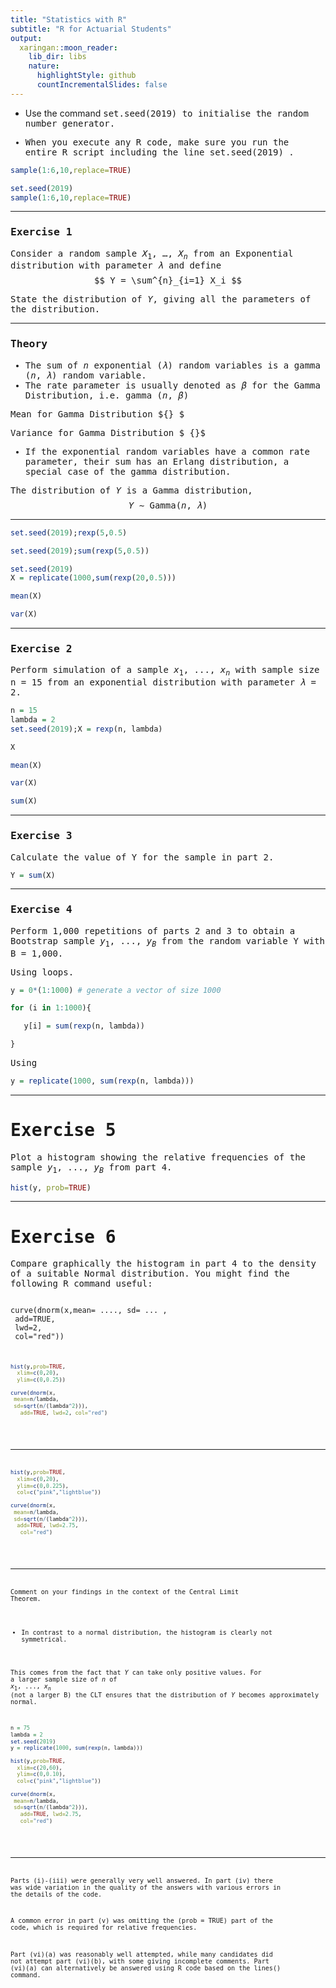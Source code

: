 ```yaml
---
title: "Statistics with R"
subtitle: "R for Actuarial Students"
output:
  xaringan::moon_reader:
    lib_dir: libs
    nature:
      highlightStyle: github
      countIncrementalSlides: false
---
```




*   Use the command <tt>set.seed(2019)<tt> to initialise the random number generator.

*   When you execute any R code, make sure you run the entire R script including the line <tt>set.seed(2019)<tt> .
```r
sample(1:6,10,replace=TRUE)

set.seed(2019)
sample(1:6,10,replace=TRUE)
```



---

### Exercise 1


Consider a random sample $X_1 , \ldots , X_n$ from an Exponential distribution with parameter $\lambda$ and define 
$$ Y = \sum^{n}_{i=1} X_i $$

State the distribution of $Y$, giving all the parameters of the distribution.


---

### Theory

*   The sum of $n$ exponential ($\lambda$) random variables is a gamma ($n, \lambda$) random variable.
*   The rate parameter is usually denoted as $\beta$ for the Gamma Distribution, i.e. gamma ($n, \beta$) 

   Mean for Gamma Distribution	 ${\displaystyle {\frac {\alpha }{\beta }}} $

  Variance	for Gamma Distribution $ {\displaystyle {\frac {\alpha }{\beta ^{2}}}}$

*   If the exponential random variables have a common rate parameter, their sum has an Erlang distribution, a special case of the gamma distribution.


The distribution of $Y$ is a Gamma distribution,
$$Y \sim \mbox{Gamma}(n, \lambda)$$


---


```r
set.seed(2019);rexp(5,0.5)

set.seed(2019);sum(rexp(5,0.5))

set.seed(2019)
X = replicate(1000,sum(rexp(20,0.5)))

mean(X)

var(X)

```


---

### Exercise 2

Perform simulation of a sample $x_1 , ..., x_n$ with sample size n = 15 from an
exponential distribution with parameter $\lambda = 2$.


```r
n = 15
lambda = 2
set.seed(2019);X = rexp(n, lambda)

X 

mean(X)

var(X)

sum(X) 


```


---




### Exercise 3

Calculate the value of Y for the sample in part 2.

```r
Y = sum(X)
```


---

### Exercise 4

Perform 1,000 repetitions of parts 2 and 3 to obtain a Bootstrap sample
$y_1 , ..., y_B$ from the random variable Y with B = 1,000.


Using \texttt{for} loops.
```r
y = 0*(1:1000) # generate a vector of size 1000

for (i in 1:1000){

   y[i] = sum(rexp(n, lambda))

} 
```

Using \texttt{replicate()}
```r

y = replicate(1000, sum(rexp(n, lambda)))

```

---

Exercise  5
=======================

Plot a histogram showing the relative frequencies of the sample $y_1 , ..., y_B$  from
part 4.

```r
hist(y, prob=TRUE) 
```



---


Exercise 6
=================================
Compare graphically the histogram in part 4 to the density of a
suitable Normal distribution. You might find the following R command
useful:

<pre><code>
curve(dnorm(x,mean= ...., sd= ... , 
 add=TRUE, 
 lwd=2,
 col="red"))
<code></pre>


```r
hist(y,prob=TRUE,
  xlim=c(0,20),
  ylim=c(0,0.25))

curve(dnorm(x,
 mean=n/lambda,
 sd=sqrt(n/(lambda^2))), 
   add=TRUE, lwd=2, col="red")

```

\includegraphics[scale=0.6]{00-C1/images/00-C1-Q3-Curve.png}


--- 


```r
hist(y,prob=TRUE,
  xlim=c(0,20),
  ylim=c(0,0.225),
  col=c("pink","lightblue"))

curve(dnorm(x,
 mean=n/lambda,
 sd=sqrt(n/(lambda^2))), 
  add=TRUE, lwd=2.75, 
   col="red")


```

\includegraphics[scale=0.6]{00-C1/images/00-C1-Q3-Curve-2.png}

---

Comment on your findings in the context of the Central
Limit Theorem.


*   In contrast to a normal distribution, the histogram is clearly not symmetrical.

  This comes from the fact that $Y$ can take only positive values.
For a larger sample size of $n$ of $x_1 , ... , x_n$ (not a larger B) the CLT ensures that the
distribution of $Y$ becomes approximately normal.



```r
n = 75
lambda = 2
set.seed(2019)
y = replicate(1000, sum(rexp(n, lambda)))

hist(y,prob=TRUE,
  xlim=c(20,60),
  ylim=c(0,0.10),
  col=c("pink","lightblue"))

curve(dnorm(x,
 mean=n/lambda,
 sd=sqrt(n/(lambda^2))), 
   add=TRUE, lwd=2.75, 
   col="red")

```


\includegraphics[scale=0.5]{00-C1/images/00-C1-Q3-Curve-Q3.png}

---

Parts (i)-(iii) were generally very well answered. In part (iv) there was wide variation in
the quality of the answers with various errors in the details of the code. 

A common error in part (v) was omitting the (prob = TRUE) part of the code, which is required for relative frequencies. 

Part (vi)(a) was reasonably well attempted, while many candidates did not
attempt part (vi)(b), with some giving incomplete comments. Part (vi)(a) can alternatively
be answered using R code based on the lines() command.


